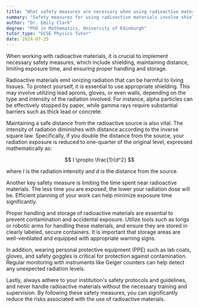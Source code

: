 ```yaml
---
title: "What safety measures are necessary when using radioactive materials?"
summary: "Safety measures for using radioactive materials involve shielding, maintaining distance, limiting exposure time, and ensuring proper handling and storage to minimize health risks."
author: "Dr. Emily Clark"
degree: "PhD in Mathematics, University of Edinburgh"
tutor_type: "GCSE Physics Tutor"
date: 2024-07-25
---
```


When working with radioactive materials, it is crucial to implement necessary safety measures, which include shielding, maintaining distance, limiting exposure time, and ensuring proper handling and storage.

Radioactive materials emit ionizing radiation that can be harmful to living tissues. To protect yourself, it is essential to use appropriate shielding. This may involve utilizing lead aprons, gloves, or even walls, depending on the type and intensity of the radiation involved. For instance, alpha particles can be effectively stopped by paper, while gamma rays require substantial barriers such as thick lead or concrete.

Maintaining a safe distance from the radioactive source is also vital. The intensity of radiation diminishes with distance according to the inverse square law. Specifically, if you double the distance from the source, your radiation exposure is reduced to one-quarter of the original level, expressed mathematically as:

$$ I \propto \frac{1}{d^2} $$

where $I$ is the radiation intensity and $d$ is the distance from the source.

Another key safety measure is limiting the time spent near radioactive materials. The less time you are exposed, the lower your radiation dose will be. Efficient planning of your work can help minimize exposure time significantly.

Proper handling and storage of radioactive materials are essential to prevent contamination and accidental exposure. Utilize tools such as tongs or robotic arms for handling these materials, and ensure they are stored in clearly labeled, secure containers. It is important that storage areas are well-ventilated and equipped with appropriate warning signs.

In addition, wearing personal protective equipment (PPE) such as lab coats, gloves, and safety goggles is critical for protection against contamination. Regular monitoring with instruments like Geiger counters can help detect any unexpected radiation levels.

Lastly, always adhere to your institution's safety protocols and guidelines, and never handle radioactive materials without the necessary training and supervision. By following these safety measures, you can significantly reduce the risks associated with the use of radioactive materials.
    